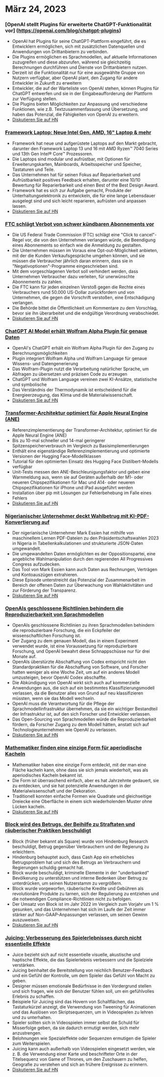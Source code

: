 

<CallToAction />

<Steps>

# März 24, 2023

### [OpenAI stellt Plugins für erweiterte ChatGPT-Funktionalität vor] (https://openai.com/blog/chatgpt-plugins)

- OpenAI hat Plugins für seine ChatGPT-Plattform eingeführt, die es Entwicklern ermöglichen, sich mit zusätzlichen Datenquellen und Anwendungen von Drittanbietern zu verbinden.
- Die Plugins ermöglichen es Sprachmodellen, auf aktuelle Informationen zuzugreifen und diese abzurufen, während sie gleichzeitig Berechnungen durchführen und Dienste von Drittanbietern nutzen.
- Derzeit ist die Funktionalität nur für eine ausgewählte Gruppe von Nutzern verfügbar, aber OpenAI plant, den Zugang für andere Entwickler in Zukunft zu erweitern
- Entwickler, die auf der Warteliste von OpenAI stehen, können Plugins für ChatGPT entwerfen und sie in der Eingabeaufforderung der Plattform zur Verfügung stellen.
- Die Plugins bieten Möglichkeiten zur Anpassung und verschiedene Funktionen, wie z.B. Textzusammenfassung und Übersetzung, und haben das Potenzial, die Fähigkeiten von OpenAI zu erweitern.
- [Diskutieren Sie auf HN](http://news.ycombinator.com/item?id=35277677)

### [Framework Laptop: Neue Intel Gen, AMD, 16" Laptop & mehr](https://frame.work/)

- Framework hat neue und aufgerüstete Laptops auf den Markt gebracht, darunter den Framework Laptop 13 und 16 mit AMD Ryzen™ 7040 Series und 13th Gen Intel® Core™ Prozessoren.
- Die Laptops sind modular und aufrüstbar, mit Optionen für Erweiterungskarten, Mainboards, Arbeitsspeicher und Speicher, Tastaturen und Teile.
- Das Unternehmen hat für seinen Fokus auf Reparierbarkeit und Aufrüstbarkeit positives Feedback erhalten, darunter eine 10/10 Bewertung für Reparierbarkeit und einen Best of the Best Design Award.
- Framework hat es sich zur Aufgabe gemacht, Produkte der Unterhaltungselektronik zu entwickeln, die für eine lange Lebensdauer ausgelegt sind und sich leicht reparieren, aufrüsten und anpassen lassen.
- [Diskutieren Sie auf HN](http://news.ycombinator.com/item?id=35277660)

### [FTC schlägt Verbot von schwer kündbaren Abonnements vor](https://www.theverge.com/2023/3/23/23652373/ftc-click-to-cancel-subscription-service-dark-patterns-ban)

- Die US Federal Trade Commission (FTC) schlägt eine "Click to cancel"-Regel vor, die von den Unternehmen verlangen würde, die Beendigung eines Abonnements so einfach wie die Anmeldung zu gestalten.
- Die Unternehmen müssen im Voraus eine Opt-out-Möglichkeit anbieten, mit der die Kunden Verkaufsgespräche umgehen können, und sie müssen die Verbraucher jährlich daran erinnern, dass sie in "Negativoptionen"-Programme eingeschrieben sind.
- Mit dem vorgeschlagenen Verbot soll verhindert werden, dass Unternehmen Verbraucher dazu verleiten, für unerwünschte Abonnements zu zahlen.
- Die FTC kann für jeden einzelnen Verstoß gegen die Rechte eines Verbrauchers rund 50.000 US-Dollar zurückfordern und von Unternehmen, die gegen die Vorschrift verstoßen, eine Entschädigung verlangen.
- Die Behörde bittet die Öffentlichkeit um Kommentare zu dem Vorschlag, bevor sie ihn überarbeitet und die endgültige Verordnung verabschiedet.
- [Diskutieren Sie auf HN](http://news.ycombinator.com/item?id=35274519)

### [ChatGPT AI Model erhält Wolfram Alpha Plugin für genaue Daten](https://writings.stephenwolfram.com/2023/03/chatgpt-gets-its-wolfram-superpowers/)

- OpenAI's ChatGPT erhält ein Wolfram Alpha Plugin für den Zugang zu Berechnungsmöglichkeiten
- Plugin integriert Wolfram Alpha und Wolfram Language für genaue Wissens- und Datengenerierung
- Das Wolfram-Plugin nutzt die Verarbeitung natürlicher Sprache, um Abfragen zu übersetzen und präzisen Code zu erzeugen
- ChatGPT und Wolfram Language vereinen zwei KI-Ansätze, statistische und symbolische
- Das Verständnis der Thermodynamik ist entscheidend für die Energieerzeugung, das Klima und die Materialwissenschaft.
- [Diskutieren Sie auf HN](http://news.ycombinator.com/item?id=35277925)

### [Transformer-Architektur optimiert für Apple Neural Engine (ANE)](https://github.com/apple/ml-ane-transformers)

- Referenzimplementierung der Transformer-Architektur, optimiert für die Apple Neural Engine (ANE)
- Bis zu 10-mal schneller und 14-mal geringerer Spitzenspeicherverbrauch im Vergleich zu Basisimplementierungen
- Enthält eine eigenständige Referenzimplementierung und optimierte Versionen der Hugging Face-Modellklassen
- Tutorial für den optimierten Einsatz des Hugging Face Distilbert-Modells verfügbar
- Unit-Tests messen den ANE-Beschleunigungsfaktor und geben eine Warnmeldung aus, wenn sie auf Geräten außerhalb der M1- oder neueren Chipspezifikationen für Mac und A14- oder neueren Chipspezifikationen für iPhone und iPad ausgeführt werden
- Installation über pip mit Lösungen zur Fehlerbehebung im Falle eines Fehlers
- [Diskutieren Sie auf HN](http://news.ycombinator.com/item?id=35282325)

### [Nigerianischer Unternehmer deckt Wahlbetrug mit KI-PDF-Konvertierung auf](https://markessien.com/posts/drama_of_transcription/)

- Der nigerianische Unternehmer Mark Essien hat mithilfe von maschinellem Lernen PDF-Dateien zu den Präsidentschaftswahlen 2023 in Nigeria in Tabellenkalkulationen und strukturierte JSON-Daten umgewandelt.
- Die umgewandelten Daten ermöglichten es der Oppositionspartei, eine angebliche Wahlmanipulation durch den regierenden All Progressives Congress aufzudecken.
- Das Tool von Mark Essien kann auch Daten aus Rechnungen, Verträgen und Kontoauszügen extrahieren.
- Diese Episode unterstreicht das Potenzial der Zusammenarbeit im Bereich der offenen Daten zur Überwachung von Wahlaktivitäten und zur Förderung der Transparenz.
- [Diskutieren Sie auf HN](http://news.ycombinator.com/item?id=35272227)

### [OpenAIs geschlossene Richtlinien behindern die Reproduzierbarkeit von Sprachmodellen](https://aisnakeoil.substack.com/p/openais-policies-hinder-reproducible)

- OpenAIs geschlossene Richtlinien zu ihren Sprachmodellen behindern die reproduzierbare Forschung, die ein Eckpfeiler der wissenschaftlichen Forschung ist.
- Der Zugang zu dem genauen Modell, das in einem Experiment verwendet wurde, ist eine Voraussetzung für reproduzierbare Forschung, und OpenAI bewahrt diese Schnappschüsse nur für drei Monate auf.
- OpenAIs überstürzte Abschaffung von Codex entspricht nicht den Standardpraktiken für die Abschaffung von Software, und Forscher hatten weniger als eine Woche Zeit, um auf ein anderes Modell umzusteigen, bevor OpenAI Codex abschaffte.
- Die Abkündigung von OpenAI wirkt sich auch auf kommerzielle Anwendungen aus, die sich auf ein bestimmtes Klassifizierungsmodell verlassen, da die Benutzer alles von Grund auf neu klassifizieren müssten, wenn sie das Modell wechseln.
- OpenAI muss die Verantwortung für die Pflege der Sprachmodellinfrastruktur übernehmen, da sie ein wichtiger Bestandteil der Infrastruktur ist, auf den sich Forscher und Entwickler verlassen.
- Das Open-Sourcing von Sprachmodellen würde die Reproduzierbarkeit fördern, da Forscher Zugang zu dem Modell hätten, anstatt sich auf Technologieunternehmen wie OpenAI zu verlassen.
- [Diskutieren Sie auf HN](http://news.ycombinator.com/item?id=35269304)

### [Mathematiker finden eine einzige Form für aperiodische Kacheln](https://www.newscientist.com/article/2365363-mathematicians-discover-shape-that-can-tile-a-wall-and-never-repeat/)

- Mathematiker haben eine einzige Form entdeckt, mit der man eine Fläche kacheln kann, ohne dass sie sich jemals wiederholt, was als aperiodisches Kacheln bekannt ist.
- Die Form ist überraschend einfach, aber es hat Jahrzehnte gedauert, sie zu entdecken, und sie hat potenzielle Anwendungen in der Materialwissenschaft und der Dekoration.
- Traditionell konnten einfache Formen wie Quadrate und gleichseitige Dreiecke eine Oberfläche in einem sich wiederholenden Muster ohne Lücken kacheln.
- [Diskutieren Sie auf HN](http://news.ycombinator.com/item?id=35273707)

### [Block wird des Betrugs, der Beihilfe zu Straftaten und räuberischer Praktiken beschuldigt](https://hindenburgresearch.com/block/)

- Block (früher bekannt als Square) wurde von Hindenburg Research beschuldigt, Betrug gegenüber Verbrauchern und der Regierung zu erleichtern.
- Hindenburg behauptet auch, dass Cash App ein erhebliches Betrugsproblem hat und sich des Betrugs an Verbrauchern und Regierungen schuldig gemacht hat.
- Block wurde beschuldigt, kriminelle Elemente in der "underbanked" Bevölkerung zu unterstützen und interne Bedenken über Betrug zu unterdrücken, um seinen Nutzerstamm zu vergrößern.
- Block wurde vorgeworfen, räuberische Kredite und Gebühren als revolutionäre Produkte zu tarnen, sich der Regulierung zu entziehen und die notwendigen Compliance-Richtlinien nicht zu befolgen.
- Der Umsatz von Block ist im Jahr 2022 im Vergleich zum Vorjahr um 1 % gesunken, und das Unternehmen hat sich im Laufe der Zeit immer stärker auf Non-GAAP-Anpassungen verlassen, um seinen Gewinn auszuweisen.
- [Diskutieren Sie auf HN](http://news.ycombinator.com/item?id=35273782)

### [Juicing: Verbesserung des Spielerlebnisses durch nicht essentielle Effekte](https://garden.bradwoods.io/notes/design/juice)

- Juice bezieht sich auf nicht essentielle visuelle, akustische und haptische Effekte, die das Spielerlebnis verbessern und die Spielziele verstärken.
- Juicing beinhaltet die Bereitstellung von reichlich Benutzer-Feedback und ein Gefühl der Kontrolle, um dem Spieler das Gefühl von Macht zu geben.
- Designer müssen emotionale Bedürfnisse in den Vordergrund stellen und sich fragen, wie sich der Benutzer fühlen soll, um ein gefühlvolles Erlebnis zu schaffen.
- Beispiele für Juicing sind das Hovern von Schaltflächen, das Tastaturkürzel anzeigt, die Verwendung von Tweening für Animationen und das Auslösen von Skriptsequenzen, um in Videospielen zu lehren und zu unterhalten.
- Spieler sollten sich in Videospielen immer selbst die Schuld für Misserfolge geben, da sie dadurch ermutigt werden, sich mehr anzustrengen.
- Belohnungen wie Spezialeffekte oder Sequenzen ermutigen die Spieler zum Weiterspielen.
- Juicing kann auch außerhalb von Videospielen eingesetzt werden, wie z. B. die Verwendung einer Karte und beschrifteter Orte in der Titelsequenz von Game of Thrones, um den Zuschauern zu helfen, Geografie zu verstehen und sich an frühere Ereignisse zu erinnern.
- [Diskutieren Sie auf HN](http://news.ycombinator.com/item?id=35273139)

</Steps>
